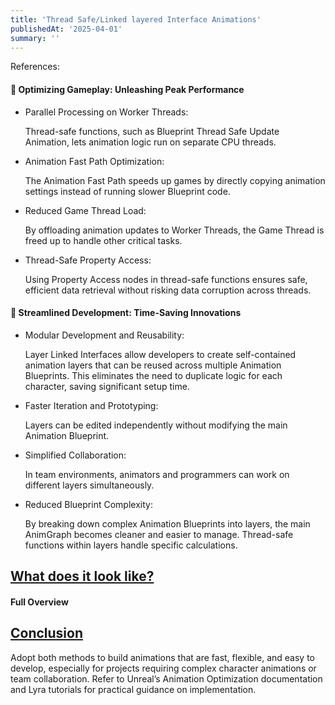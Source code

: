 ```yaml
---
title: 'Thread Safe/Linked layered Interface Animations'
publishedAt: '2025-04-01'
summary: ''
---
```


References:

#### 🚀  Optimizing Gameplay: Unleashing Peak Performance


* Parallel Processing on Worker Threads:

    Thread-safe functions, such as Blueprint Thread Safe Update Animation, lets animation logic run on separate CPU threads.

* Animation Fast Path Optimization:

    The Animation Fast Path speeds up games by directly copying animation settings instead of running slower Blueprint code. 

* Reduced Game Thread Load:

    By offloading animation updates to Worker Threads, the Game Thread is freed up to handle other critical tasks.

* Thread-Safe Property Access:

    Using Property Access nodes in thread-safe functions ensures safe, efficient data retrieval without risking data corruption across threads. 



#### 💸 Streamlined Development: Time-Saving Innovations


* Modular Development and Reusability:

    Layer Linked Interfaces allow developers to create self-contained animation layers that can be reused across multiple Animation Blueprints. This eliminates the need to duplicate logic for each character, saving significant setup time.


* Faster Iteration and Prototyping:

    Layers can be edited independently without modifying the main Animation Blueprint.


* Simplified Collaboration:

    In team environments, animators and programmers can work on different layers simultaneously.


* Reduced Blueprint Complexity:

    By breaking down complex Animation Blueprints into layers, the main AnimGraph becomes cleaner and easier to manage. Thread-safe functions within layers handle specific calculations.

## <u>What does it look like?</u>

#### Full Overview 


<Youtube id="D269ewfmDhk" />

## <u>Conclusion</u>

Adopt both methods to build animations that are fast, flexible, and easy to develop, especially for projects requiring complex character animations or team collaboration. Refer to Unreal’s Animation Optimization documentation and Lyra tutorials for practical guidance on implementation.

